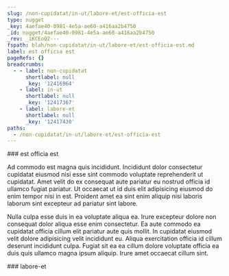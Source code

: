```yaml
---
slug: /non-cupidatat/in-ut/labore-et/est-officia-est
type: nugget
_key: 4aefae40-0981-4e5a-ae60-a416aa2b4750
_id: nugget/4aefae40-0981-4e5a-ae60-a416aa2b4750
_rev: _iKCEoQ2---
fspath: blah/non-cupidatat/in-ut/labore-et/est-officia-est.md
label: est officia est
pageRefs: {}
breadcrumbs:
  - - label: non-cupidatat
      shortlabel: null
      _key: '12416964'
    - label: in-ut
      shortlabel: null
      _key: '12417367'
    - label: labore-et
      shortlabel: null
      _key: '12417430'
paths:
  - /non-cupidatat/in-ut/labore-et/est-officia-est
---
```


<NuggetArea>
<Nugget slug="/non-cupidatat/in-ut/labore-et/est-officia-est" type="nugget" _key="4aefae40-0981-4e5a-ae60-a416aa2b4750" _id="nugget/4aefae40-0981-4e5a-ae60-a416aa2b4750" _rev="_iKCEoQ2---" fspath="blah/non-cupidatat/in-ut/labore-et/est-officia-est.md" label="est officia est" paths="/non-cupidatat/in-ut/labore-et/est-officia-est">
<NuggetBody>
### est officia est

Ad commodo est magna quis incididunt. Incididunt dolor consectetur cupidatat eiusmod nisi esse sint commodo voluptate reprehenderit ut cupidatat. Amet velit do ex consequat aute pariatur eu nostrud officia id ullamco fugiat pariatur. Ut occaecat ut id duis elit adipisicing eiusmod do enim tempor nisi in est. Proident amet ea sint enim aliquip nisi laboris laborum sint excepteur ad pariatur sint labore.

Nulla culpa esse duis in ea voluptate aliqua ea. Irure excepteur dolore non consequat dolor aliqua esse enim consectetur. Ea aute commodo ea cupidatat officia cillum elit pariatur aute quis mollit. In cupidatat eiusmod velit dolore adipisicing velit incididunt eu. Aliqua exercitation officia id cillum deserunt incididunt culpa. Fugiat sit ea ea cillum dolore voluptate officia ea duis quis ullamco magna ipsum aliquip. Irure amet occaecat cillum sint.

</NuggetBody>
<Breadcrumbs>
<Crumbs>
<Crumb _key="12416964" label="non-cupidatat" /><Crumb _key="12417367" label="in-ut" /><Crumb _key="12417430" label="labore-et" />
</Crumbs>
</Breadcrumbs>
</Nugget>

<NuggetsInbound>
</NuggetsInbound>
<NuggetsOutbound>
</NuggetsOutbound>
</NuggetArea>
<PassagesInbound>
<Passage direction="inbound" type="passage" _key="12417430" _id="passage/12417430" _rev="_iKCEoQu--A" label="labore-et" passage="labore-et" fspath="blah/non-cupidatat/in-ut/labore-et" paths="/non-cupidatat/in-ut/labore-et" slug="/non-cupidatat/in-ut/labore-et">
<NuggetBody>
### labore-et

</NuggetBody>
<Breadcrumbs>
<Crumbs>
<Crumb _key="12416964" label="non-cupidatat" /><Crumb _key="12417367" label="in-ut" />
</Crumbs>
</Breadcrumbs>
</Passage>

</PassagesInbound>
<PassagesOutbound>
</PassagesOutbound>
